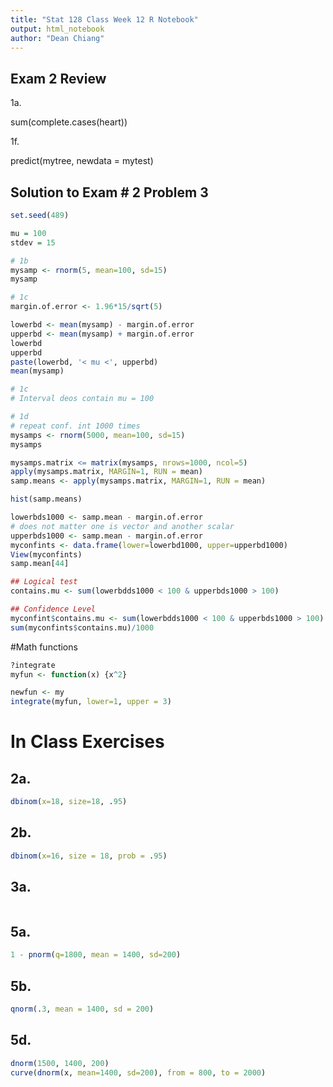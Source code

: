 ```yaml
---
title: "Stat 128 Class Week 12 R Notebook"
output: html_notebook
author: "Dean Chiang"
---
```


## Exam 2 Review

1a.

sum(complete.cases(heart))

1f.

predict(mytree, newdata = mytest)


## Solution to Exam # 2 Problem 3

```r
set.seed(489)

mu = 100
stdev = 15

# 1b
mysamp <- rnorm(5, mean=100, sd=15)
mysamp

# 1c
margin.of.error <- 1.96*15/sqrt(5)

lowerbd <- mean(mysamp) - margin.of.error
upperbd <- mean(mysamp) + margin.of.error
lowerbd
upperbd
paste(lowerbd, '< mu <', upperbd)
mean(mysamp)

# 1c
# Interval deos contain mu = 100

# 1d
# repeat conf. int 1000 times
mysamps <- rnorm(5000, mean=100, sd=15)
mysamps

mysamps.matrix <= matrix(mysamps, nrows=1000, ncol=5)
apply(mysamps.matrix, MARGIN=1, RUN = mean)
samp.means <- apply(mysamps.matrix, MARGIN=1, RUN = mean)

hist(samp.means)

lowerbds1000 <- samp.mean - margin.of.error
# does not matter one is vector and another scalar
upperbds1000 <- samp.mean - margin.of.error
myconfints <- data.frame(lower=lowerbd1000, upper=upperbd1000)
View(myconfints)
samp.mean[44]

## Logical test
contains.mu <- sum(lowerbdds1000 < 100 & upperbds1000 > 100)

## Confidence Level
myconfint$contains.mu <- sum(lowerbdds1000 < 100 & upperbds1000 > 100)
sum(myconfints$contains.mu)/1000

```

#Math functions
```r
?integrate
myfun <- function(x) {x^2}

newfun <- my
integrate(myfun, lower=1, upper = 3)


```

# In Class Exercises

## 2a.
```r
dbinom(x=18, size=18, .95)

```
## 2b.
```r
dbinom(x=16, size = 18, prob = .95)
```

## 3a.
```r

```

## 5a.
```r
1 - pnorm(q=1800, mean = 1400, sd=200)

```

## 5b.
```r
qnorm(.3, mean = 1400, sd = 200)

```

## 5d.
```r
dnorm(1500, 1400, 200)
curve(dnorm(x, mean=1400, sd=200), from = 800, to = 2000)

```



